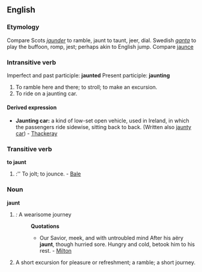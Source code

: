==English==
===Etymology===
Compare Scots ''[[jaunder]]'' to ramble, jaunt to taunt, jeer, dial. Swedish ''[[ganta]]'' to play the buffoon, romp, jest; perhaps akin to English jump. Compare [[jaunce]]

===Intransitive verb===
Imperfect and past participle: '''jaunted'''
Present participle: '''jaunting'''
#To ramble here and there; to stroll; to make an excursion.
#To ride on a jaunting car. 

====Derived expression====
*'''Jaunting car:''' a kind of low-set open vehicle, used in Ireland, in which the passengers ride sidewise, sitting back to back. (Written also [[jaunty car]]) - [[Thackeray]]

===Transitive verb===
'''to jaunt'''
#{{obsolete}}:'' To jolt; to jounce. - [[Bale]]

===Noun===
'''jaunt'''
#''{{Rare}}:'' A wearisome journey
#:'''Quotations'''
#:*Our Savior, meek, and with untroubled mind After his aëry '''jaunt''', though hurried sore. Hungry and cold, betook him to his rest. - [[Milton]]
#A short excursion for pleasure or refreshment; a ramble; a short journey.